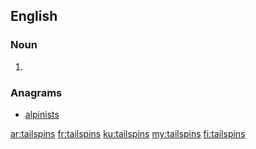 ==English==

===Noun===
{{head|en|noun plural form}}

# {{plural of|tailspin|lang=en}}

===Anagrams===
* [[alpinists#English|alpinists]]

[[ar:tailspins]]
[[fr:tailspins]]
[[ku:tailspins]]
[[my:tailspins]]
[[fi:tailspins]]